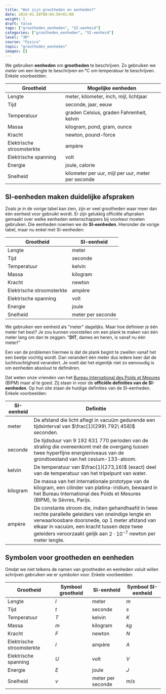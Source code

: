 ```yaml
---
title: "Wat zijn grootheden en eenheden?"
date: 2019-01-28T08:04:59+01:00
weight: 1
draft: false
tags: ["grootheden_eenheden", "SI-eenheid"]
categories: ["grootheden_eenheden", "SI-eenheid"]
level: "3M"
course: "Fysica"
topic: "grootheden_eenheden"
images: []
---
```


We gebruiken **eenheden** om **grootheden** te beschrijven. Zo gebruiken we
_meter_ om een lengte te beschrijven en °C om temperatuur te beschrijven. Enkele
voorbeelden:

| Grootheid                 | Mogelijke eenheden                                 |
| ------------------------- | -------------------------------------------------- |
| Lengte                    | meter, kilometer, inch, mijl, lichtjaar            |
| Tijd                      | seconde, jaar, eeuw                                |
| Temperatuur               | graden Celsius, graden Fahrenheit, kelvin          |
| Massa                     | kilogram, pond, gram, ounce                        |
| Kracht                    | newton, pound-force                                |
| Elektrische stroomsterkte | ampère                                             |
| Elektrische spanning      | volt                                               |
| Energie                   | joule, calorie                                     |
| Snelheid                  | kilometer per uur, mijl per uur, meter per seconde |

## SI-eenheden maken duidelijke afspraken

Zoals je in de vorige tabel kan zien, zijn er veel grootheden waar meer dan één
eenheid voor gebruikt wordt. Er zijn gelukkig officiële afspraken gemaakt over
welke eenheden wetenschappers bij voorkeur moeten gebruiken. Die eenheden
noemen we de **SI-eenheden**. Hieronder de vorige tabel, maar nu enkel met
SI-eenheden:

| Grootheid                 | SI-eenheid        |
| ------------------------- | ----------------- |
| Lengte                    | meter             |
| Tijd                      | seconde           |
| Temperatuur               | kelvin            |
| Massa                     | kilogram          |
| Kracht                    | newton            |
| Elektrische stroomsterkte | ampère            |
| Elektrische spanning      | volt              |
| Energie                   | joule             |
| Snelheid                  | meter per seconde |

<Expand title="Uitbreiding: Hoe lang is een meter?">

We gebruiken een eenheid als "meter" dagelijks. Maar hoe definieer je één meter
het best? Je zou kunnen voorstellen om een plank te maken van één meter lang om
dan te zeggen: "**DIT**, dames en heren, is vanaf nu één meter!"

Een van de problemen hiermee is dat de plank begint te zwellen vanaf het een
beetje vochtig wordt. Dan verandert één meter dus iedere keer dat de
luchtvochtigheid verandert. Je voelt dat het eigenlijk niet zo eenvoudig is om
eenheden absoluut te definiëren.

Dat weten onze vrienden van het [Bureau International des Poids et Mesures](https://www.bipm.org/en/measurement-units/)
(BIPM) maar al te goed. Zij staan in voor de **officiële definities van de
SI-eenheden**. Op hun site staan de huidige definities van de SI-eenheden. Enkele voorbeelden:

| SI-eenheid | Definitie                                                                                                                                                                                                                                                                          |
| ---------- | ---------------------------------------------------------------------------------------------------------------------------------------------------------------------------------------------------------------------------------------------------------------------------------- |
| meter      | De afstand die licht aflegt in vacuüm gedurende een tijdsinterval van $\frac{1}{299\ 792\ 458}$ seconden.                                                                                                                                                                          |
| seconde    | De tijdsduur van $9\ 192\ 631\ 770$ perioden van de straling die overeenkomt met de overgang tussen twee hyperfijne energieniveaus van de grondtoestand van het cesium-133-atoom.                                                                                                  |
| kelvin     | De temperatuur van $\frac{1}{273,16}$ (exact) deel van de temperatuur van het tripelpunt van water.                                                                                                                                                                                |
| kilogram   | De massa van het internationale prototype van de kilogram, een cilinder van platina-iridium, bewaard in het Bureau International des Poids et Mesures (BIPM), te Sèvres, Parijs.                                                                                                   |
| ampère     | De constante stroom die, indien gehandhaafd in twee rechte parallelle geleiders van oneindige lengte en verwaarloosbare doorsnede, op 1 meter afstand van elkaar in vacuüm, een kracht tussen deze twee geleiders veroorzaakt gelijk aan $2\cdot 10^{−7}$ newton per meter lengte. |

</Expand>

## Symbolen voor grootheden en eenheden

Omdat we niet telkens de namen van grootheden en eenheden voluit willen
schrijven gebruiken we er _symbolen_ voor. Enkele voorbeelden:

| Grootheid                 | Symbool grootheid | SI-eenheid        | Symbool SI-eenheid |
| ------------------------- | ----------------- | ----------------- | ------------------ |
| Lengte                    | $\si{l}$          | meter             | $\si{m}$           |
| Tijd                      | $\si{t}$          | seconde           | $\si{s}$           |
| Temperatuur               | $\si{T}$          | kelvin            | $\si{K}$           |
| Massa                     | $\si{m}$          | kilogram          | $\si{kg}$          |
| Kracht                    | $\si{F}$          | newton            | $\si{N}$           |
| Elektrische stroomsterkte | $\si{I}$          | ampère            | $\si{A}$           |
| Elektrische spanning      | $\si{U}$          | volt              | $\si{V}$           |
| Energie                   | $\si{E}$          | joule             | $\si{J}$           |
| Snelheid                  | $\si{v}$          | meter per seconde | $\si{m/s}$         |
